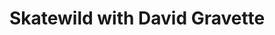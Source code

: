 ---
title: "Skatewild with David Gravette"
order: "17"
hero_image: "./skatewild_thumbnail.png"
hero_image_alt: "Skatewild with David Gravette"
videoSourceURL: https://www.youtube.com/embed/qatAkMQQpvI
videoTitle: "David Gravette Goes to SKATE WILD Camp!"
---